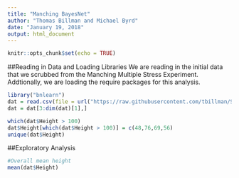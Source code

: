 ```yaml
---
title: "Manching BayesNet"
author: "Thomas Billman and Michael Byrd"
date: "January 19, 2018"
output: html_document
---
```


```r
knitr::opts_chunk$set(echo = TRUE)
```
##Reading in Data and Loading Libraries
We are reading in the initial data that we scrubbed from the Manching Multiple Stress Experiment. Addtionally, we are loading the require packages for this analysis.

```r
library("bnlearn")
dat = read.csv(file = url("https://raw.githubusercontent.com/tbillman/Stapleton-Lab/master/Manching%20BayesNet/ManchingScrubbed.csv"))
dat = dat[3:dim(dat)[1],]
```

```r
which(dat$Height > 100)
dat$Height[which(dat$Height > 100)] = c(48,76,69,56)
unique(dat$Height)
```
##Exploratory Analysis
```r
#Overall mean height
mean(dat$Height)
```